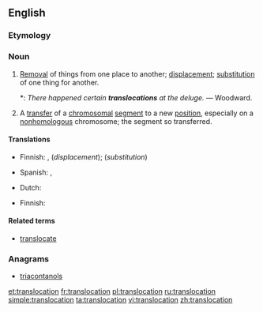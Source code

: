 ==English==

===Etymology===
{{prefix|trans|location}}

===Noun===
{{en-noun}}

# [[removal|Removal]] of things from one place to another; [[displacement]]; [[substitution]] of one thing for another.
#*: ''There happened certain '''translocations''' at the deluge.'' &mdash; Woodward.
# {{context|genetics}} A [[transfer]] of a [[chromosomal]] [[segment]] to a new [[position]], especially on a [[nonhomologous]] chromosome; the segment so transferred.

====Translations====
{{trans-top|displacement, substitution}}
* Finnish: {{t+|fi|siirto}},  {{t-|fi|siirtäminen}} (''displacement'');  {{t-|fi|korvaaminen}} (''substitution'')
{{trans-mid}}
* Spanish: {{t-|es|traslado}}, {{t-|es|translocación}}
{{trans-bottom}}

{{trans-top|genetics: transfer of chromosomal segment}}
* Dutch: {{t+|nl|translocatie|f}}
{{trans-mid}}
* Finnish: {{t-|fi|translokaatio}}
{{trans-bottom}}

====Related terms====
* [[translocate]]

===Anagrams===
* [[triacontanols#English|triacontanols]]

[[et:translocation]]
[[fr:translocation]]
[[pl:translocation]]
[[ru:translocation]]
[[simple:translocation]]
[[ta:translocation]]
[[vi:translocation]]
[[zh:translocation]]